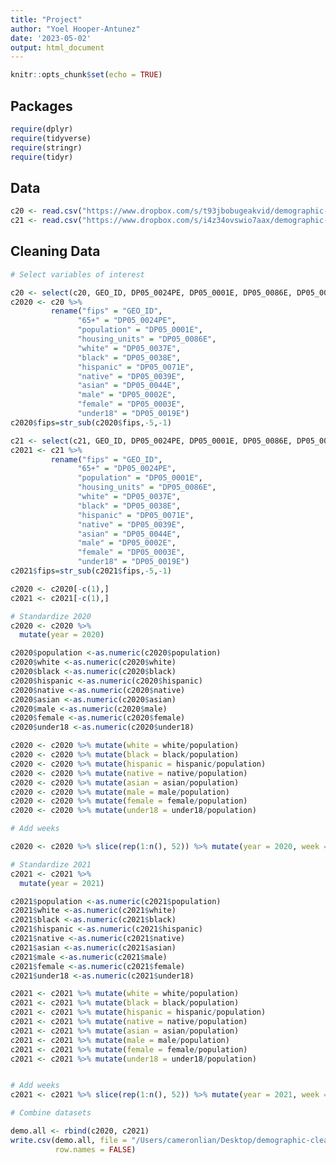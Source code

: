 ```yaml
---
title: "Project"
author: "Yoel Hooper-Antunez"
date: '2023-05-02'
output: html_document
---
```


```r
knitr::opts_chunk$set(echo = TRUE)
```

## Packages
```r
require(dplyr)
require(tidyverse)
require(stringr)
require(tidyr)
```


## Data
```r

c20 <- read.csv("https://www.dropbox.com/s/t93jbobugeakvid/demographic-and-housing-estimate-2020.csv?dl=1")
c21 <- read.csv("https://www.dropbox.com/s/i4z34ovswio7aax/demographic-and-housing-estimate-2021.csv?dl=1")

```

## Cleaning Data

```r
# Select variables of interest

c20 <- select(c20, GEO_ID, DP05_0024PE, DP05_0001E, DP05_0086E, DP05_0037E, DP05_0038E, DP05_0071E, DP05_0039E, DP05_0044E, DP05_0002E, DP05_0003E, DP05_0019E)
c2020 <- c20 %>% 
         rename("fips" = "GEO_ID",
               "65+" = "DP05_0024PE",
               "population" = "DP05_0001E",
               "housing_units" = "DP05_0086E",
               "white" = "DP05_0037E",
               "black" = "DP05_0038E",
               "hispanic" = "DP05_0071E",
               "native" = "DP05_0039E",
               "asian" = "DP05_0044E",
               "male" = "DP05_0002E",
               "female" = "DP05_0003E",
               "under18" = "DP05_0019E")
c2020$fips=str_sub(c2020$fips,-5,-1)

c21 <- select(c21, GEO_ID, DP05_0024PE, DP05_0001E, DP05_0086E, DP05_0037E, DP05_0038E, DP05_0071E, DP05_0039E, DP05_0044E, DP05_0002E, DP05_0003E, DP05_0019E)
c2021 <- c21 %>% 
         rename("fips" = "GEO_ID",
               "65+" = "DP05_0024PE",
               "population" = "DP05_0001E",
               "housing_units" = "DP05_0086E",
               "white" = "DP05_0037E",
               "black" = "DP05_0038E",
               "hispanic" = "DP05_0071E",
               "native" = "DP05_0039E",
               "asian" = "DP05_0044E",
               "male" = "DP05_0002E",
               "female" = "DP05_0003E",
               "under18" = "DP05_0019E")
c2021$fips=str_sub(c2021$fips,-5,-1)

c2020 <- c2020[-c(1),]
c2021 <- c2021[-c(1),]

# Standardize 2020
c2020 <- c2020 %>%
  mutate(year = 2020)

c2020$population <-as.numeric(c2020$population)
c2020$white <-as.numeric(c2020$white)
c2020$black <-as.numeric(c2020$black)
c2020$hispanic <-as.numeric(c2020$hispanic)
c2020$native <-as.numeric(c2020$native)
c2020$asian <-as.numeric(c2020$asian)
c2020$male <-as.numeric(c2020$male)
c2020$female <-as.numeric(c2020$female)
c2020$under18 <-as.numeric(c2020$under18)

c2020 <- c2020 %>% mutate(white = white/population)
c2020 <- c2020 %>% mutate(black = black/population)
c2020 <- c2020 %>% mutate(hispanic = hispanic/population)
c2020 <- c2020 %>% mutate(native = native/population)
c2020 <- c2020 %>% mutate(asian = asian/population)
c2020 <- c2020 %>% mutate(male = male/population)
c2020 <- c2020 %>% mutate(female = female/population)
c2020 <- c2020 %>% mutate(under18 = under18/population)

# Add weeks

c2020 <- c2020 %>% slice(rep(1:n(), 52)) %>% mutate(year = 2020, week = rep(1:52, each = 3221))

# Standardize 2021
c2021 <- c2021 %>%
  mutate(year = 2021)

c2021$population <-as.numeric(c2021$population)
c2021$white <-as.numeric(c2021$white)
c2021$black <-as.numeric(c2021$black)
c2021$hispanic <-as.numeric(c2021$hispanic)
c2021$native <-as.numeric(c2021$native)
c2021$asian <-as.numeric(c2021$asian)
c2021$male <-as.numeric(c2021$male)
c2021$female <-as.numeric(c2021$female)
c2021$under18 <-as.numeric(c2021$under18)

c2021 <- c2021 %>% mutate(white = white/population)
c2021 <- c2021 %>% mutate(black = black/population)
c2021 <- c2021 %>% mutate(hispanic = hispanic/population)
c2021 <- c2021 %>% mutate(native = native/population)
c2021 <- c2021 %>% mutate(asian = asian/population)
c2021 <- c2021 %>% mutate(male = male/population)
c2021 <- c2021 %>% mutate(female = female/population)
c2021 <- c2021 %>% mutate(under18 = under18/population)


# Add weeks
c2021 <- c2021 %>% slice(rep(1:n(), 52)) %>% mutate(year = 2021, week = rep(1:52, each = 3221))

# Combine datasets

demo.all <- rbind(c2020, c2021)
write.csv(demo.all, file = "/Users/cameronlian/Desktop/demographic-cleaned.csv", 
          row.names = FALSE)
```

